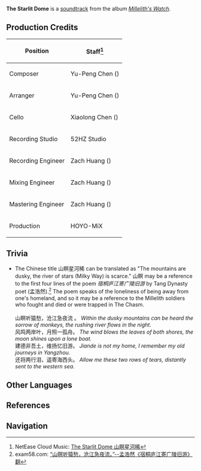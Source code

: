 {{Soundtrack Infobox
|title          =
|image          = Millelith's Watch.png
|album          = Millelith's Watch
|disc           = 1
|number         = 10
|featured       =
|featured2      =
|featured3      =
|featured_disc  =
|featured_disc2 =
|featured_disc3 =
|youtube_id     = fYJYfLHqkaY
|spotify_id     = 6rYSQHvSxu1NeyUB5FrjKs
|played_in      = The Chasm
|during         = [[The Chasm]] (Night)
|domain         =
|previous       = Solitary Stray Bird
|next           = The Faint Distant Mountains
}}
'''The Starlit Dome''' is a [[soundtrack]] from the album ''[[Millelith's Watch]]''.

==Production Credits==
{| class="wikitable" style="text-align:left; height:0.5em"
! Position
! Staff<ref>NetEase Cloud Music: [https://music.163.com/#/song?id=1956543006 The Starlit Dome 山瞑星河稀]</ref>
|-
! Composer
| Yu-Peng Chen ({{Lang|zh=陈致逸|mini=1}})
|-
! Arranger
| Yu-Peng Chen ({{Lang|zh=陈致逸|mini=1}})
|-
! Cello
| Xiaolong Chen ({{Lang|zh=陈小龙|mini=1}})
|-
! Recording Studio
| 52HZ Studio
|-
! Recording Engineer
| Zach Huang ({{Lang|zh=黄巍|mini=1}})
|-
! Mixing Engineer
| Zach Huang ({{Lang|zh=黄巍|mini=1}})
|-
! Mastering Engineer
| Zach Huang ({{Lang|zh=黄巍|mini=1}})
|-
! Production
| HOYO-MiX
|}
<!--
==Videos==
<gallery hideaddbutton="true" captionalign="center">
</gallery>
-->
==Trivia==
* The Chinese title 山瞑星河稀 can be translated as "The mountains are dusky, the river of stars (Milky Way) is scarce." 山瞑 may be a reference to the first four lines of the poem ''宿桐庐江寄广陵旧游'' by Tang Dynasty poet {{w|Meng Haoran}} (孟浩然).<ref>exam58.com: [http://www.exam58.com/tsmj/3975.html “山暝听猿愁，沧江急夜流。”--孟浩然《宿桐庐江寄广陵旧游》翻]</ref> The poem speaks of the loneliness of being away from one's homeland, and so it may be a reference to the Millelith soldiers who fought and died or were trapped in The Chasm.<br /><br />山瞑听猿愁，沧江急夜流 。 ''Within the dusky mountains can be heard the sorrow of monkeys, the rushing river flows in the night.''<br />风鸣两岸叶，月照一孤舟。 ''The wind blows the leaves of both shores, the moon shines upon a lone boat.''<br />建德非吾土，维扬忆旧游。 ''Jiande is not my home, I remember my old journeys in Yangzhou.''<br />还将两行泪，遥寄海西头。 ''Allow me these two rows of tears, distantly sent to the western sea.''

==Other Languages==
{{Other Languages
|default_hidden = 1
|en      = The Starlit Dome
|zhs     = 山瞑星河稀
|zhs_rm  = Shān Míng Xīnghé Xī
|ja      = 黎明に稀なる天の河
|ja_rm   = Reimei ni Mare Naru Ten no Kawa{{Assumed}}
}}

==References==
{{Reflist}}

==Navigation==
{{Soundtrack Navbox|Millelith's Watch}}